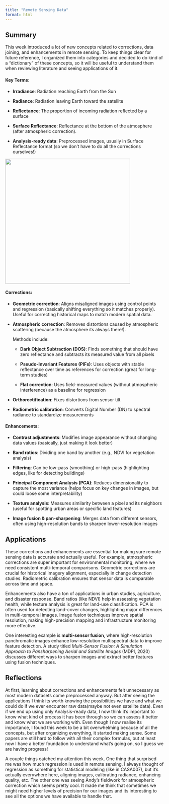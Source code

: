 ```yaml
---
title: "Remote Sensing Data"
format: html
---
```


## **Summary**

This week introduced a lot of new concepts related to corrections, data joining, and enhancements in remote sensing. To keep things clear for future reference, I organized them into categories and decided to do kind of a "dictionary" of these concepts, so it will be useful to understand them when reviewing literature and seeing applications of it.

#### **Key Terms:**

-   **Irradiance**: Radiation reaching Earth from the Sun

-   **Radiance**: Radiation leaving Earth toward the satellite

-   **Reflectance**: The proportion of incoming radiation reflected by a surface

-   **Surface Reflectance**: Reflectance at the bottom of the atmosphere (after atmospheric correction).

-   **Analysis-ready data**: Preprocessed images, usually in Surface Reflectance format (so we don’t have to do all the corrections ourselves!)

![](images/clipboard-2014150389.jpeg){width="397"}

#### **Corrections:**

-   **Geometric correction**: Aligns misaligned images using control points and regression (basically shifting everything so it matches properly). Useful for correcting historical maps to match modern spatial data.

-   **Atmospheric correction**: Removes distortions caused by atmospheric scattering (because the atmosphere its always there!).

    Methods include:

    -   **Dark Object Subtraction (DOS)**: Finds something that should have zero reflectance and subtracts its measured value from all pixels

    -   **Pseudo-Invariant Features (PIFs)**: Uses objects with stable reflectance over time as references for correction (great for long-term studies)

    -   **Flat correction**: Uses field-measured values (without atmospheric interference) as a baseline for regression

-   **Orthorectification**: Fixes distortions from sensor tilt

-   **Radiometric calibration**: Converts Digital Number (DN) to spectral radiance to standardize measurements

#### **Enhancements:**

-   **Contrast adjustments**: Modifies image appearance without changing data values (basically, just making it look better)

-   **Band ratios**: Dividing one band by another (e.g., NDVI for vegetation analysis)

-   **Filtering**: Can be low-pass (smoothing) or high-pass (highlighting edges, like for detecting buildings)

-   **Principal Component Analysis (PCA)**: Reduces dimensionality to capture the most variance (helps focus on key changes in images, but could loose some interpretability)

-   **Texture analysis**: Measures similarity between a pixel and its neighbors (useful for spotting urban areas or specific land features)

-   **Image fusion & pan-sharpening**: Merges data from different sensors, often using high-resolution bands to sharpen lower-resolution images

## **Applications**

These corrections and enhancements are essential for making sure remote sensing data is accurate and actually useful. For example, atmospheric corrections are super important for environmental monitoring, where we need consistent multi-temporal comparisons. Geometric corrections are crucial for historical imagery alignment, especially in change detection studies. Radiometric calibration ensures that sensor data is comparable across time and space.

Enhancements also have a ton of applications in urban studies, agriculture, and disaster response. Band ratios (like NDVI) help in assessing vegetation health, while texture analysis is great for land-use classification. PCA is often used for detecting land-cover changes, highlighting major differences in multi-temporal images. Image fusion techniques improve spatial resolution, making high-precision mapping and infrastructure monitoring more effective.

One interesting example is **multi-sensor fusion**, where high-resolution panchromatic images enhance low-resolution multispectral data to improve feature detection. A study titled *Multi-Sensor Fusion: A Simulation Approach to Pansharpening Aerial and Satellite Images* (MDPI, 2020) discusses different ways to sharpen images and extract better features using fusion techniques.

## **Reflections**

At first, learning about corrections and enhancements felt unnecessary as most modern datasets come preprocessed anyway. But after seeing the applications I think its worth knowing the possibilities we have and what we could do if we ever encounter raw data(maybe not even satellite data). Even if we end up using only Analysis-ready data, I now think it's important to know what kind of process it has been through so we can assess it better and know what we are working with. Even though I now realise its importance, I found this week to be a bit overwhelming because of all the concepts, but after organizing everything, it started making sense. Some papers are still hard to follow with all their complex formulas, but at least now I have a better foundation to understand what’s going on, so I guess we are having progress!

A couple things catched my attention this week. One thing that surprised me was how much regression is used in remote sensing. I always thought of regression as something for statistical modeling (like in CASA007), but it's actually everywhere here, aligning images, calibrating radiance, enhancing quality, etc. The other one was seeing Andy's fieldwork for atmospheric correction which seems pretty cool. It made me think that sometimes we might need higher levels of precision for our images and its interesting to see all the options we have available to handle that.
